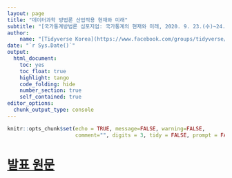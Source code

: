 ```yaml
---
layout: page
title: "데이터과학 방법론 산업적용 현재와 미래"
subtitle: "[국가통계방법론 심포지엄: 국가통계의 현재와 미래, 2020. 9. 23.(수)~24.(목), 통계센터](http://kostat.go.kr/sri/srikor/srikor_spn/1/1/index.action)"
author:
    name: "[Tidyverse Korea](https://www.facebook.com/groups/tidyverse/)"
date: "`r Sys.Date()`"
output:
  html_document: 
    toc: yes
    toc_float: true
    highlight: tango
    code_folding: hide
    number_section: true
    self_contained: true
editor_options: 
  chunk_output_type: console
---
```


```r
knitr::opts_chunk$set(echo = TRUE, message=FALSE, warning=FALSE,
                      comment="", digits = 3, tidy = FALSE, prompt = FALSE, fig.align = 'center')

```

# [발표 원문](ds-statistics-symposium-distill.html)






